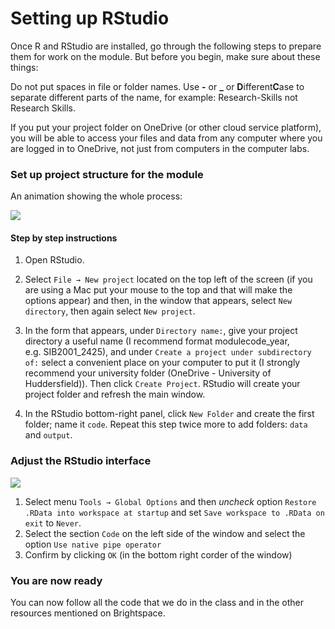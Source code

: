 # Setting up RStudio

Once R and RStudio are installed, go through the following steps to prepare them for work on the module. But before you begin, make sure about these things:

::: callout-tip
Do not put spaces in file or folder names. Use **-** or **\_** or **D**ifferent**C**ase to separate different parts of the name, for example: Research-Skills not Research Skills.
:::

::: callout-tip
If you put your project folder on OneDrive (or other cloud service platform), you will be able to access your files and data from any computer where you are logged in to OneDrive, not just from computers in the computer labs.
:::

### Set up project structure for the module

An animation showing the whole process:

![](gifs/StepOne.gif)

#### Step by step instructions

1. Open RStudio.
2. Select `File → New project` located on the top left of the screen (if you are using a Mac put your mouse to the top and that will make the options appear) and then, in the window that appears, select `New directory`, then again select `New project`.
3. In the form that appears, under `Directory name:`, give your project directory a useful name (I recommend format modulecode_year, e.g. SIB2001_2425), and under `Create a project under subdirectory of:` select a convenient place on your computer to put it (I strongly recommend your university folder (OneDrive - University of Huddersfield)). Then click `Create Project`. RStudio will create your project folder and refresh the main window.

4. In the RStudio bottom-right panel, click `New Folder` and create the first folder; name it `code`. Repeat this step twice more to add folders: `data` and `output`.

### Adjust the RStudio interface

![](gifs/StepTwo.gif)

1. Select menu `Tools → Global Options` and then _uncheck_ option `Restore .RData into workspace at startup` and set `Save workspace to .RData on exit` to `Never`.
2. Select the section `Code` on the left side of the window and select the option `Use native pipe operator`
3. Confirm by clicking `OK` (in the bottom right corder of the window)

::: callout-note
### You are now ready
You can now follow all the code that we do in the class and in the other resources mentioned on Brightspace.
:::


